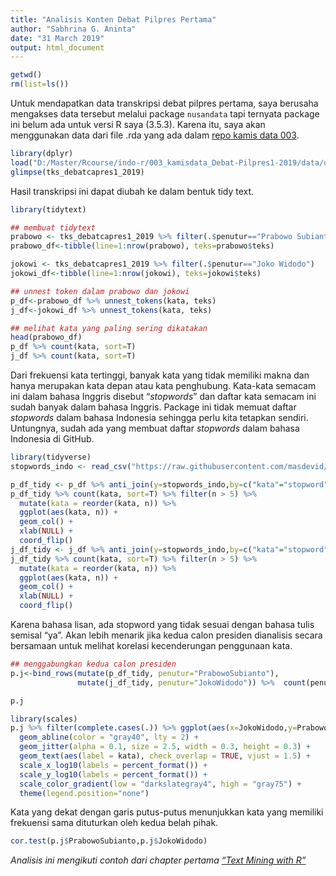 ```yaml
---
title: "Analisis Konten Debat Pilpres Pertama"
author: "Sabhrina G. Aninta"
date: "31 March 2019"
output: html_document
---
```


```r
getwd()
rm(list=ls())
```

Untuk mendapatkan data transkripsi debat pilpres pertama, saya berusaha mengakses data tersebut melalui package `nusandata` tapi ternyata package ini belum ada untuk versi R saya (3.5.3). Karena itu, saya akan menggunakan data dari file .rda yang ada dalam [repo kamis data 003](https://github.com/indo-r/003_kamisdata_Debat-Pilpres1-2019).

```r
library(dplyr)
load("D:/Master/Rcourse/indo-r/003_kamisdata_Debat-Pilpres1-2019/data/debat-pilpres1-2019.rda")
glimpse(tks_debatcapres1_2019)

```

Hasil transkripsi ini dapat diubah ke dalam bentuk tidy text.

```r
library(tidytext)

## membuat tidytext
prabowo <- tks_debatcapres1_2019 %>% filter(.$penutur=="Prabowo Subianto")
prabowo_df<-tibble(line=1:nrow(prabowo), teks=prabowo$teks)

jokowi <- tks_debatcapres1_2019 %>% filter(.$penutur=="Joko Widodo")
jokowi_df<-tibble(line=1:nrow(jokowi), teks=jokowi$teks)

## unnest token dalam prabowo dan jokowi
p_df<-prabowo_df %>% unnest_tokens(kata, teks)
j_df<-jokowi_df %>% unnest_tokens(kata, teks)

## melihat kata yang paling sering dikatakan
head(prabowo_df)
p_df %>% count(kata, sort=T)
j_df %>% count(kata, sort=T)
```

Dari frekuensi kata tertinggi, banyak kata yang tidak memiliki makna dan hanya merupakan kata depan atau kata penghubung. Kata-kata semacam ini dalam bahasa Inggris disebut "*stopwords*" dan daftar kata semacam ini sudah banyak dalam bahasa Inggris. Package ini tidak memuat daftar *stopwords* dalam bahasa Indonesia sehingga perlu kita tetapkan sendiri. Untungnya, sudah ada yang membuat daftar *stopwords* dalam bahasa Indonesia di GitHub.

```r
library(tidyverse)
stopwords_indo <- read_csv("https://raw.githubusercontent.com/masdevid/ID-Stopwords/master/id.stopwords.02.01.2016.txt", col_names = "stopword")

p_df_tidy <- p_df %>% anti_join(y=stopwords_indo,by=c("kata"="stopword"))
p_df_tidy %>% count(kata, sort=T) %>% filter(n > 5) %>%
  mutate(kata = reorder(kata, n)) %>%
  ggplot(aes(kata, n)) +
  geom_col() +
  xlab(NULL) +
  coord_flip()
j_df_tidy <- j_df %>% anti_join(y=stopwords_indo,by=c("kata"="stopword"))
j_df_tidy %>% count(kata, sort=T) %>% filter(n > 5) %>%
  mutate(kata = reorder(kata, n)) %>%
  ggplot(aes(kata, n)) +
  geom_col() +
  xlab(NULL) +
  coord_flip()
```

Karena bahasa lisan, ada stopword yang tidak sesuai dengan bahasa tulis semisal "ya". Akan lebih menarik jika kedua calon presiden dianalisis secara bersamaan untuk melihat korelasi kecenderungan penggunaan kata.

```r
## menggabungkan kedua calon presiden
p.j<-bind_rows(mutate(p_df_tidy, penutur="PrabowoSubianto"),
               mutate(j_df_tidy, penutur="JokoWidodo")) %>%  count(penutur, kata) %>% group_by(penutur) %>%  mutate(proporsi = n / sum(n)) %>% select(-n) %>% spread(penutur,proporsi)

p.j

library(scales)
p.j %>% filter(complete.cases(.)) %>% ggplot(aes(x=JokoWidodo,y=PrabowoSubianto)) +
  geom_abline(color = "gray40", lty = 2) +
  geom_jitter(alpha = 0.1, size = 2.5, width = 0.3, height = 0.3) +
  geom_text(aes(label = kata), check_overlap = TRUE, vjust = 1.5) +
  scale_x_log10(labels = percent_format()) +
  scale_y_log10(labels = percent_format()) +
  scale_color_gradient(low = "darkslategray4", high = "gray75") +
  theme(legend.position="none")

```

Kata yang dekat dengan garis putus-putus menunjukkan kata yang memiliki frekuensi sama dituturkan oleh kedua belah pihak.

```r
cor.test(p.j$PrabowoSubianto,p.j$JokoWidodo)
```

*Analisis ini mengikuti contoh dari chapter pertama ["Text Mining with R"](https://www.tidytextmining.com)*